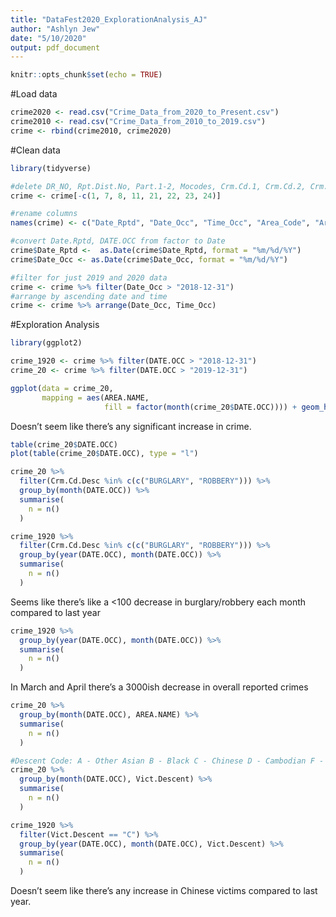 ```yaml
---
title: "DataFest2020_ExplorationAnalysis_AJ"
author: "Ashlyn Jew"
date: "5/10/2020"
output: pdf_document
---
```


```r
knitr::opts_chunk$set(echo = TRUE)
```

#Load data
```r
crime2020 <- read.csv("Crime_Data_from_2020_to_Present.csv")
crime2010 <- read.csv("Crime_Data_from_2010_to_2019.csv")
crime <- rbind(crime2010, crime2020)
```

#Clean data
```r
library(tidyverse)

#delete DR_NO, Rpt.Dist.No, Part.1-2, Mocodes, Crm.Cd.1, Crm.Cd.2, Crm.Cd.3, Crm.Cd.4 columns
crime <- crime[-c(1, 7, 8, 11, 21, 22, 23, 24)]

#rename columns
names(crime) <- c("Date_Rptd", "Date_Occ", "Time_Occ", "Area_Code", "Area_Name", "Crm_Code", "Crm_Desc", "Vict_Age", "Vict_Sex", "Vict_Descent", "Premis_Code", "Premis_Desc", "Weapon_Code", "Weapon_Desc", "Status_Code", "Stat_Desc", "Location", "Cross_Street", "Lat", "Lon")

#convert Date.Rptd, DATE.OCC from factor to Date
crime$Date_Rptd <-  as.Date(crime$Date_Rptd, format = "%m/%d/%Y")
crime$Date_Occ <- as.Date(crime$Date_Occ, format = "%m/%d/%Y")

#filter for just 2019 and 2020 data
crime <- crime %>% filter(Date_Occ > "2018-12-31")
#arrange by ascending date and time
crime <- crime %>% arrange(Date_Occ, Time_Occ)
```

#Exploration Analysis
```r
library(ggplot2)

crime_1920 <- crime %>% filter(DATE.OCC > "2018-12-31")
crime_20 <- crime %>% filter(DATE.OCC > "2019-12-31")

ggplot(data = crime_20,
       mapping = aes(AREA.NAME,
                     fill = factor(month(crime_20$DATE.OCC)))) + geom_histogram(stat = "count")
```

Doesn't seem like there's any significant increase in crime.

```r
table(crime_20$DATE.OCC)
plot(table(crime_20$DATE.OCC), type = "l")
```

```r
crime_20 %>% 
  filter(Crm.Cd.Desc %in% c(c("BURGLARY", "ROBBERY"))) %>% 
  group_by(month(DATE.OCC)) %>% 
  summarise(
    n = n()
  )

crime_1920 %>% 
  filter(Crm.Cd.Desc %in% c(c("BURGLARY", "ROBBERY"))) %>% 
  group_by(year(DATE.OCC), month(DATE.OCC)) %>% 
  summarise(
    n = n()
  )
```

Seems like there's like a <100 decrease in burglary/robbery each month compared to last year

```r
crime_1920 %>% 
  group_by(year(DATE.OCC), month(DATE.OCC)) %>% 
  summarise(
    n = n()
  )
```
In March and April there's a 3000ish decrease in overall reported crimes

```r
crime_20 %>% 
  group_by(month(DATE.OCC), AREA.NAME) %>% 
  summarise(
    n = n()
  )
```

```r

#Descent Code: A - Other Asian B - Black C - Chinese D - Cambodian F - Filipino G - Guamanian H - Hispanic/Latin/Mexican I - American Indian/Alaskan Native J - Japanese K - Korean L - Laotian O - Other P - Pacific Islander S - Samoan U - Hawaiian V - Vietnamese W - White X - Unknown Z - Asian Indian
crime_20 %>% 
  group_by(month(DATE.OCC), Vict.Descent) %>% 
  summarise(
    n = n()
  )

crime_1920 %>% 
  filter(Vict.Descent == "C") %>% 
  group_by(year(DATE.OCC), month(DATE.OCC), Vict.Descent) %>% 
  summarise(
    n = n()
  )
```

Doesn't seem like there's any increase in Chinese victims compared to last year.